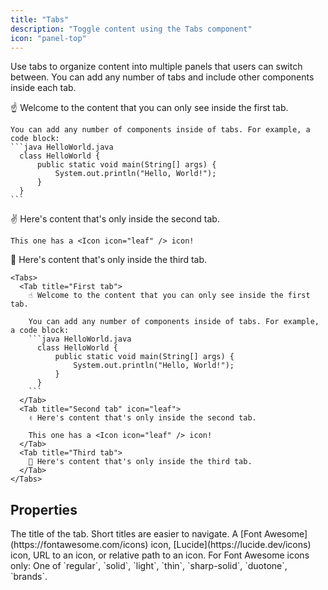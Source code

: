 ```yaml
---
title: "Tabs"
description: "Toggle content using the Tabs component"
icon: "panel-top"
---
```


Use tabs to organize content into multiple panels that users can switch between. You can add any number of tabs and include other components inside each tab.

<Tabs>
  <Tab title="First tab">
    ☝️ Welcome to the content that you can only see inside the first tab.

    You can add any number of components inside of tabs. For example, a code block:
    ```java HelloWorld.java
      class HelloWorld {
          public static void main(String[] args) {
              System.out.println("Hello, World!");
          }
      }
    ```
  </Tab>
  <Tab title="Second tab" icon="leaf">
    ✌️ Here's content that's only inside the second tab.

    This one has a <Icon icon="leaf" /> icon!
  </Tab>
  <Tab title="Third tab">
    💪 Here's content that's only inside the third tab.
  </Tab>
</Tabs>

````mdx Tabs example
<Tabs>
  <Tab title="First tab">
    ☝️ Welcome to the content that you can only see inside the first tab.

    You can add any number of components inside of tabs. For example, a code block:
    ```java HelloWorld.java
      class HelloWorld {
          public static void main(String[] args) {
              System.out.println("Hello, World!");
          }
      }
    ```
  </Tab>
  <Tab title="Second tab" icon="leaf">
    ✌️ Here's content that's only inside the second tab.

    This one has a <Icon icon="leaf" /> icon!
  </Tab>
  <Tab title="Third tab">
    💪 Here's content that's only inside the third tab.
  </Tab>
</Tabs>
````

## Properties

<ResponseField name="title" type="string" required>
  The title of the tab. Short titles are easier to navigate.
</ResponseField>

<ResponseField name="icon" type="string">
  A [Font Awesome](https://fontawesome.com/icons) icon, [Lucide](https://lucide.dev/icons) icon, URL to an icon, or relative path to an icon.
</ResponseField>

<ResponseField name="iconType" type="string">
  For Font Awesome icons only: One of `regular`, `solid`, `light`, `thin`, `sharp-solid`, `duotone`, `brands`.
</ResponseField>